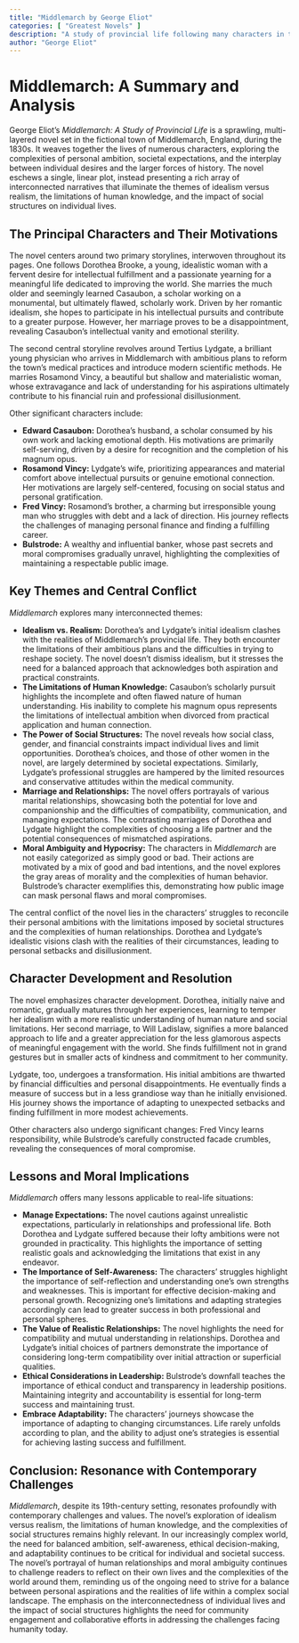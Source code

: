 ```yaml
---
title: "Middlemarch by George Eliot"
categories: [ "Greatest Novels" ]
description: "A study of provincial life following many characters in the fictional town of Middlemarch."
author: "George Eliot"
---
```

# Middlemarch: A Summary and Analysis

George Eliot's *Middlemarch: A Study of Provincial Life* is a sprawling, multi-layered novel set in the fictional town of Middlemarch, England, during the 1830s. It weaves together the lives of numerous characters, exploring the complexities of personal ambition, societal expectations, and the interplay between individual desires and the larger forces of history. The novel eschews a single, linear plot, instead presenting a rich array of interconnected narratives that illuminate the themes of idealism versus realism, the limitations of human knowledge, and the impact of social structures on individual lives.

## The Principal Characters and Their Motivations

The novel centers around two primary storylines, interwoven throughout its pages.  One follows Dorothea Brooke, a young, idealistic woman with a fervent desire for intellectual fulfillment and a passionate yearning for a meaningful life dedicated to improving the world.  She marries the much older and seemingly learned Casaubon, a scholar working on a monumental, but ultimately flawed, scholarly work.  Driven by her romantic idealism, she hopes to participate in his intellectual pursuits and contribute to a greater purpose.  However, her marriage proves to be a disappointment, revealing Casaubon's intellectual vanity and emotional sterility.

The second central storyline revolves around Tertius Lydgate, a brilliant young physician who arrives in Middlemarch with ambitious plans to reform the town's medical practices and introduce modern scientific methods.  He marries Rosamond Vincy, a beautiful but shallow and materialistic woman, whose extravagance and lack of understanding for his aspirations ultimately contribute to his financial ruin and professional disillusionment.

Other significant characters include:

* **Edward Casaubon:**  Dorothea's husband, a scholar consumed by his own work and lacking emotional depth. His motivations are primarily self-serving, driven by a desire for recognition and the completion of his magnum opus.
* **Rosamond Vincy:** Lydgate's wife, prioritizing appearances and material comfort above intellectual pursuits or genuine emotional connection. Her motivations are largely self-centered, focusing on social status and personal gratification.
* **Fred Vincy:** Rosamond's brother, a charming but irresponsible young man who struggles with debt and a lack of direction.  His journey reflects the challenges of managing personal finance and finding a fulfilling career.
* **Bulstrode:** A wealthy and influential banker, whose past secrets and moral compromises gradually unravel, highlighting the complexities of maintaining a respectable public image.


## Key Themes and Central Conflict

*Middlemarch* explores many interconnected themes:

* **Idealism vs. Realism:** Dorothea's and Lydgate's initial idealism clashes with the realities of Middlemarch's provincial life. They both encounter the limitations of their ambitious plans and the difficulties in trying to reshape society. The novel doesn't dismiss idealism, but it stresses the need for a balanced approach that acknowledges both aspiration and practical constraints.
* **The Limitations of Human Knowledge:**  Casaubon's scholarly pursuit highlights the incomplete and often flawed nature of human understanding. His inability to complete his magnum opus represents the limitations of intellectual ambition when divorced from practical application and human connection.
* **The Power of Social Structures:** The novel reveals how social class, gender, and financial constraints impact individual lives and limit opportunities. Dorothea's choices, and those of other women in the novel, are largely determined by societal expectations. Similarly, Lydgate's professional struggles are hampered by the limited resources and conservative attitudes within the medical community.
* **Marriage and Relationships:** The novel offers portrayals of various marital relationships, showcasing both the potential for love and companionship and the difficulties of compatibility, communication, and managing expectations. The contrasting marriages of Dorothea and Lydgate highlight the complexities of choosing a life partner and the potential consequences of mismatched aspirations.
* **Moral Ambiguity and Hypocrisy:** The characters in *Middlemarch* are not easily categorized as simply good or bad.  Their actions are motivated by a mix of good and bad intentions, and the novel explores the gray areas of morality and the complexities of human behavior.  Bulstrode's character exemplifies this, demonstrating how public image can mask personal flaws and moral compromises.


The central conflict of the novel lies in the characters' struggles to reconcile their personal ambitions with the limitations imposed by societal structures and the complexities of human relationships.  Dorothea and Lydgate's idealistic visions clash with the realities of their circumstances, leading to personal setbacks and disillusionment.


## Character Development and Resolution

The novel emphasizes character development. Dorothea, initially naive and romantic, gradually matures through her experiences, learning to temper her idealism with a more realistic understanding of human nature and social limitations.  Her second marriage, to Will Ladislaw, signifies a more balanced approach to life and a greater appreciation for the less glamorous aspects of meaningful engagement with the world.  She finds fulfillment not in grand gestures but in smaller acts of kindness and commitment to her community.

Lydgate, too, undergoes a transformation. His initial ambitions are thwarted by financial difficulties and personal disappointments. He eventually finds a measure of success but in a less grandiose way than he initially envisioned. His journey shows the importance of adapting to unexpected setbacks and finding fulfillment in more modest achievements.

Other characters also undergo significant changes: Fred Vincy learns responsibility, while Bulstrode's carefully constructed facade crumbles, revealing the consequences of moral compromise.


## Lessons and Moral Implications

*Middlemarch* offers many lessons applicable to real-life situations:

* **Manage Expectations:**  The novel cautions against unrealistic expectations, particularly in relationships and professional life.  Both Dorothea and Lydgate suffered because their lofty ambitions were not grounded in practicality.  This highlights the importance of setting realistic goals and acknowledging the limitations that exist in any endeavor.
* **The Importance of Self-Awareness:** The characters' struggles highlight the importance of self-reflection and understanding one's own strengths and weaknesses. This is important for effective decision-making and personal growth. Recognizing one’s limitations and adapting strategies accordingly can lead to greater success in both professional and personal spheres.
* **The Value of Realistic Relationships:** The novel highlights the need for compatibility and mutual understanding in relationships. Dorothea and Lydgate's initial choices of partners demonstrate the importance of considering long-term compatibility over initial attraction or superficial qualities.
* **Ethical Considerations in Leadership:** Bulstrode's downfall teaches the importance of ethical conduct and transparency in leadership positions.  Maintaining integrity and accountability is essential for long-term success and maintaining trust.
* **Embrace Adaptability:** The characters’ journeys showcase the importance of adapting to changing circumstances. Life rarely unfolds according to plan, and the ability to adjust one’s strategies is essential for achieving lasting success and fulfillment.


##  Conclusion:  Resonance with Contemporary Challenges

*Middlemarch*, despite its 19th-century setting, resonates profoundly with contemporary challenges and values. The novel's exploration of idealism versus realism, the limitations of human knowledge, and the complexities of social structures remains highly relevant. In our increasingly complex world, the need for balanced ambition, self-awareness, ethical decision-making, and adaptability continues to be critical for individual and societal success. The novel's portrayal of human relationships and moral ambiguity continues to challenge readers to reflect on their own lives and the complexities of the world around them, reminding us of the ongoing need to strive for a balance between personal aspirations and the realities of life within a complex social landscape. The emphasis on the interconnectedness of individual lives and the impact of social structures highlights the need for community engagement and collaborative efforts in addressing the challenges facing humanity today.


